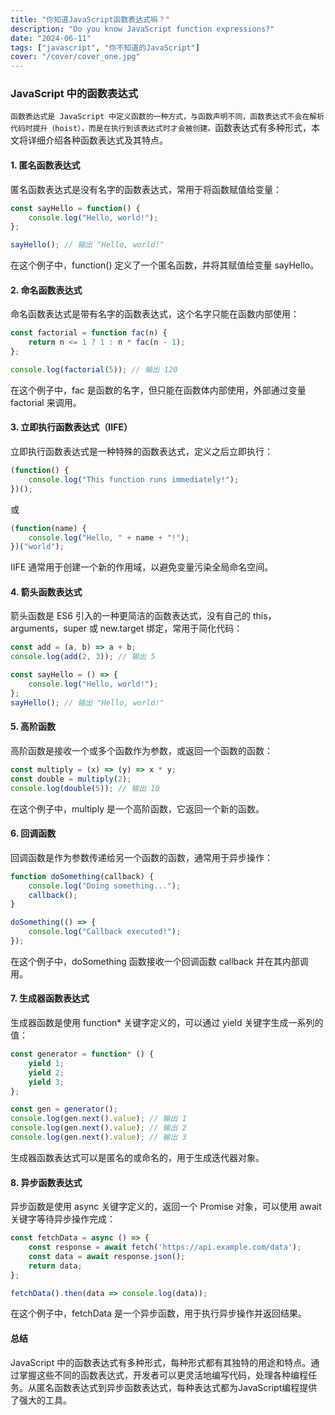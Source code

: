 ```yaml
---
title: "你知道JavaScript函数表达式嘛？"
description: "Do you know JavaScript function expressions?"
date: "2024-06-11"
tags: ["javascript", "你不知道的JavaScript"]
cover: "/cover/cover_one.jpg"
---
```





### JavaScript 中的函数表达式
<Notation type="box" color="blue">`函数表达式是 JavaScript 中定义函数的一种方式，与函数声明不同，函数表达式不会在解析代码时提升（hoist），而是在执行到该表达式时才会被创建。`函数表达式有多种形式，本文将详细介绍各种函数表达式及其特点。</Notation>

#### <Notation>1. 匿名函数表达式</Notation>

匿名函数表达式是没有名字的函数表达式，常用于将函数赋值给变量：
```javascript
const sayHello = function() {
    console.log("Hello, world!");
};

sayHello(); // 输出 "Hello, world!"
```
在这个例子中，function() 定义了一个匿名函数，并将其赋值给变量 sayHello。

#### <Notation>2. 命名函数表达式</Notation>
命名函数表达式是带有名字的函数表达式，这个名字只能在函数内部使用：
```javascript
const factorial = function fac(n) {
    return n <= 1 ? 1 : n * fac(n - 1);
};

console.log(factorial(5)); // 输出 120
```
在这个例子中，fac 是函数的名字，但只能在函数体内部使用，外部通过变量 factorial 来调用。

#### <Notation>3. 立即执行函数表达式（IIFE）</Notation>
立即执行函数表达式是一种特殊的函数表达式，定义之后立即执行：
```javascript
(function() {
    console.log("This function runs immediately!");
})();
```
或
```javascript
(function(name) {
    console.log("Hello, " + name + "!");
})("world");
```
IIFE 通常用于创建一个新的作用域，以避免变量污染全局命名空间。
#### <Notation>4. 箭头函数表达式</Notation>
箭头函数是 ES6 引入的一种更简洁的函数表达式，没有自己的 this，arguments，super 或 new.target 绑定，常用于简化代码：
```javascript
const add = (a, b) => a + b;
console.log(add(2, 3)); // 输出 5

const sayHello = () => {
    console.log("Hello, world!");
};
sayHello(); // 输出 "Hello, world!"
```
#### <Notation>5. 高阶函数</Notation>
高阶函数是接收一个或多个函数作为参数，或返回一个函数的函数：
```javascript
const multiply = (x) => (y) => x * y;
const double = multiply(2);
console.log(double(5)); // 输出 10
```
在这个例子中，multiply 是一个高阶函数，它返回一个新的函数。

#### <Notation>6. 回调函数</Notation>
回调函数是作为参数传递给另一个函数的函数，通常用于异步操作：
```javascript
function doSomething(callback) {
    console.log("Doing something...");
    callback();
}

doSomething(() => {
    console.log("Callback executed!");
});
```
在这个例子中，doSomething 函数接收一个回调函数 callback 并在其内部调用。

#### <Notation>7. 生成器函数表达式</Notation>
生成器函数是使用 function* 关键字定义的，可以通过 yield 关键字生成一系列的值：
```javascript
const generator = function* () {
    yield 1;
    yield 2;
    yield 3;
};

const gen = generator();
console.log(gen.next().value); // 输出 1
console.log(gen.next().value); // 输出 2
console.log(gen.next().value); // 输出 3
```
生成器函数表达式可以是匿名的或命名的，用于生成迭代器对象。

#### <Notation>8. 异步函数表达式</Notation>
异步函数是使用 async 关键字定义的，返回一个 Promise 对象，可以使用 await 关键字等待异步操作完成：
```javascript
const fetchData = async () => {
    const response = await fetch('https://api.example.com/data');
    const data = await response.json();
    return data;
};

fetchData().then(data => console.log(data));
```
在这个例子中，fetchData 是一个异步函数，用于执行异步操作并返回结果。


#### 总结
<Notation type='bracket'>JavaScript 中的函数表达式有多种形式，每种形式都有其独特的用途和特点。通过掌握这些不同的函数表达式，开发者可以更灵活地编写代码，处理各种编程任务。从匿名函数表达式到异步函数表达式，每种表达式都为JavaScript编程提供了强大的工具。</Notation>